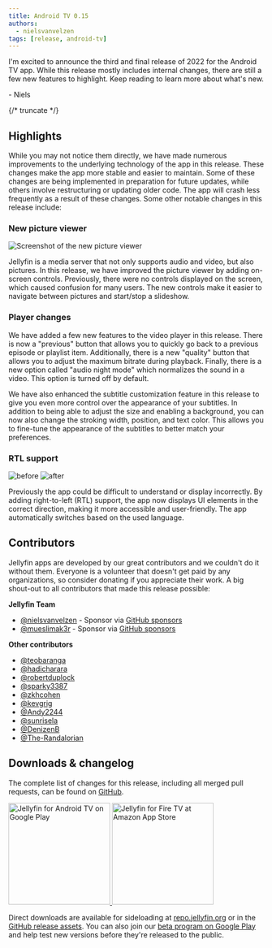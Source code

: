 ```yaml
---
title: Android TV 0.15
authors:
  - nielsvanvelzen
tags: [release, android-tv]
---
```



I'm excited to announce the third and final release of 2022 for the Android TV app. While this release mostly includes
internal changes, there are still a few new features to highlight. Keep reading to learn more about what's new.

\- Niels

{/* truncate */}

## Highlights

While you may not notice them directly, we have made numerous improvements to the underlying technology of the app in
this release. These changes make the app more stable and easier to maintain. Some of these changes are being
implemented in preparation for future updates, while others involve restructuring or updating older code. The app will
crash less frequently as a result of these changes. Some other notable changes in this release include:

### New picture viewer

![Screenshot of the new picture viewer](./pictureviewer.png)

Jellyfin is a media server that not only supports audio and video, but also pictures. In this release, we have improved
the picture viewer by adding on-screen controls. Previously, there were no controls displayed on the screen, which
caused confusion for many users. The new controls make it easier to navigate between pictures and start/stop a slideshow.

### Player changes

We have added a few new features to the video player in this release. There is now a "previous" button that allows you
to quickly go back to a previous episode or playlist item. Additionally, there is a new "quality" button that allows
you to adjust the maximum bitrate during playback. Finally, there is a new option called "audio night mode" which
normalizes the sound in a video. This option is turned off by default.

We have also enhanced the subtitle customization feature in this release to give you even more control over the
appearance of your subtitles. In addition to being able to adjust the size and enabling a background, you can now also
change the stroking width, position, and text color. This allows you to fine-tune the appearance of the subtitles to
better match your preferences.

### RTL support

<ImgComparisonSlider className='margin-bottom--md'>
  <img slot='before' src={require('./rtlbefore.png').default} alt='before' />
  <img slot='after' src={require('./rtlafter.png').default} alt='after' />
</ImgComparisonSlider>

Previously the app could be difficult to understand or display incorrectly. By adding right-to-left (RTL) support, the
app now displays UI elements in the correct direction, making it more accessible and user-friendly. The app
automatically switches based on the used language.

## Contributors

Jellyfin apps are developed by our great contributors and we couldn't do it without them. Everyone is a volunteer that
doesn't get paid by any organizations, so consider donating if you appreciate their work. A big shout-out to all
contributors that made this release possible:

**Jellyfin Team**

- [@nielsvanvelzen](https://github.com/nielsvanvelzen) - Sponsor via [GitHub sponsors](https://github.com/sponsors/nielsvanvelzen)
- [@mueslimak3r](https://github.com/mueslimak3r) - Sponsor via [GitHub sponsors](https://github.com/sponsors/mueslimak3r)

**Other contributors**

- [@teobaranga](https://github.com/teobaranga)
- [@hadicharara](https://github.com/hadicharara)
- [@robertduplock](https://github.com/robertduplock)
- [@sparky3387](https://github.com/sparky3387)
- [@zkhcohen](https://github.com/zkhcohen)
- [@kevgrig](https://github.com/kevgrig)
- [@Andy2244](https://github.com/Andy2244)
- [@sunrisela](https://github.com/sunrisela)
- [@DenizenB](https://github.com/DenizenB)
- [@The\-Randalorian](https://github.com/The-Randalorian)

## Downloads & changelog

The complete list of changes for this release, including all merged pull requests, can be found on
[GitHub](https://github.com/jellyfin/jellyfin-androidtv/releases/tag/v0.15.0).

<a className='margin-right--md' href='https://play.google.com/store/apps/details?id=org.jellyfin.androidtv'>
  <img width='200' alt='Jellyfin for Android TV on Google Play' src='/images/store-icons/google-play.png' />
</a>

<a href='https://www.amazon.com/gp/product/B07TX7Z725'>
  <img width='200' alt='Jellyfin for Fire TV at Amazon App Store' src='/images/store-icons/amazon.png' />
</a>

Direct downloads are available for sideloading at [repo.jellyfin.org](https://repo.jellyfin.org/releases/client/androidtv/)
or in the [GitHub release assets](https://github.com/jellyfin/jellyfin-androidtv/releases/tag/v0.15.0).
You can also join our [beta program on Google Play](https://play.google.com/apps/testing/org.jellyfin.androidtv) and
help test new versions before they're released to the public.
